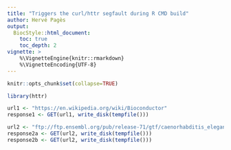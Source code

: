 ```yaml
---
title: "Triggers the curl/httr segfault during R CMD build"
author: Hervé Pagès
output:
  BiocStyle::html_document:
    toc: true
    toc_depth: 2
vignette: >
    %\VignetteEngine{knitr::rmarkdown}
    %\VignetteEncoding{UTF-8}
---
```


```r
knitr::opts_chunk$set(collapse=TRUE)
```

```r
library(httr)

url1 <- "https://en.wikipedia.org/wiki/Bioconductor"
response1 <- GET(url1, write_disk(tempfile()))

url2 <- "ftp://ftp.ensembl.org/pub/release-71/gtf/caenorhabditis_elegans/Caenorhabditis_elegans.WBcel235.71.gtf.gz"
response2a <- GET(url2, write_disk(tempfile()))
response2b <- GET(url2, write_disk(tempfile()))
```

